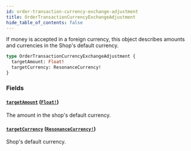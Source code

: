 ```yaml
---
id: order-transaction-currency-exchange-adjustment
title: OrderTransactionCurrencyExchangeAdjustment
hide_table_of_contents: false
---
```



If money is accepted in a foreign currency, this object describes amounts and currencies in the Shop's default currency.

```graphql
type OrderTransactionCurrencyExchangeAdjustment {
  targetAmount: Float!
  targetCurrency: ResonanceCurrency!
}
```


### Fields

#### [`targetAmount`](#) ([`Float!`](/demand/api/graphql-storefront/reference/scalars/float))

The amount in the shop's default currency.


#### [`targetCurrency`](#) ([`ResonanceCurrency!`](/demand/api/graphql-storefront/reference/enums/resonance-currency))

Shop's default currency.




